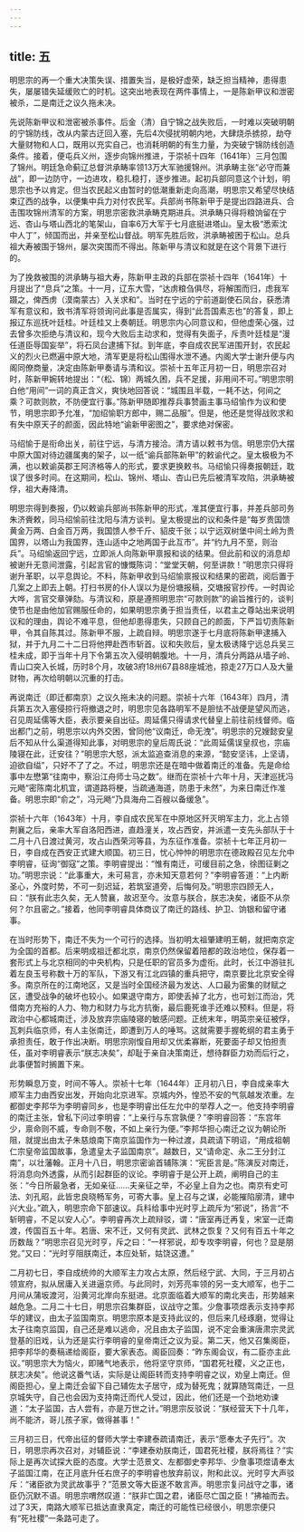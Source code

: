 ```yaml
---
---
---
```

title: 五
---



明思宗的再一个重大决策失误、措置失当，是极好虚荣，缺乏担当精神，患得患失，屡屡错失延缓败亡的时机。这突出地表现在两件事情上，一是陈新甲议和泄密被杀，二是南迁之议久拖未决。

先说陈新甲议和泄密被杀事件。后金（清）自宁锦之战失败后，一时难以突破明朝的宁锦防线，改从内蒙古迂回入塞，先后4次侵扰明朝内地，大肆烧杀掳掠，劫夺大量财物和人口，既用以充实自己，也消耗明朝的有生力量，为突破宁锦防线创造条件。接着，便屯兵义州，逐步向锦州推进，于崇祯十四年（1641年）三月包围了锦州。明廷急命蓟辽总督洪承畴率领13万大军驰援锦州。洪承畴主张“必守而兼战”，即一边防守，一边进攻，稳扎稳打，逐步推进。起初兵部同意这个计划，明思宗也予以肯定。但当农民起义由暂时的低潮重新走向高潮，明思宗又希望尽快结束辽西的战争，以便集中兵力对付农民军。兵部尚书陈新甲于是提出四路进兵、合击围攻锦州清军的方案，明思宗密救洪承畴克期进兵。洪承畴只得将粮饷留在宁远、杏山与塔山西北的笔架山，自率6万大军于七月底挺进塔山。皇太极“悉索沈中人丁”，倾国而出，并亲至松山督战。明军先胜后败，洪承畴被困于松山。总兵祖大寿被围于锦州，屡次突围而不得出。陈新甲与清议和就是在这个背景下进行的。

为了挽救被围的洪承畴与祖大寿，陈新甲主政的兵部在崇祯十四年（1641年）十月提出了“息兵”之策。十一月，辽东大雪，“达虏粮刍俱尽，将解围而归，虑我军蹑之，俾西虏（漠南蒙古）入关求和”。当时在宁远的宁前道副使石凤台，获悉清军有意议和，致书清军将领询问此事是否属实，得到“此吾国素志也”的答复，即上报辽东巡抚叶廷桂。叶廷桂又上奏朝廷。明思宗内心同意议和，但他虚荣心强，过去曾多次拒绝与清议和，现今大败后主动求和，觉得有失面子，斥责叶廷桂是“漫任道臣辱国妄举”，将石凤台逮捕下狱。到年底，李自成农民军进围开封，农民起义的烈火已燃遍中原大地，清军更是将松山围得水泄不通。内阁大学士谢升便与内阁同僚商量，决定由陈新甲奏请与清和议。崇祯十五年正月初一日，明思宗召对时，陈新甲婉转地提出：“（松、锦）两城久困，兵不足援，非用间不可。”明思宗明白他“用间”一词的真正含义，爽快地回答说：“城围且半载，一耗不达，何间之乘？可款则款，不防便宜行事。”陈新甲随即推荐兵事赞画主事马绍愉作为议和使节，明思宗即予允准，“加绍愉职方郎中，赐二品服”。但是，他还是觉得战败求和有失中原天子的颜面，因此特地“谕新甲密图之”，要求绝对保密。

马绍愉于是衔命出关，前往宁远，与清方接洽。清方请以敕书为信。明思宗仍大摆中原大国对待边疆属夷的架子，以一纸“谕兵部陈新甲”的敕谕代之。皇太极极为不满，也以敕谕英郡王阿济格等人的形式，要求更换敕书。马绍愉只得奏报朝廷，耽误了很多时间。在这期间，松山、锦州、塔山、杏山已先后被清军攻陷，洪承畴被俘，祖大寿降清。

明思宗得到奏报，仍以敕谕兵部尚书陈新甲的形式，准其便宜行事，并差兵部司务朱济賫敕，同马绍愉前往沈阳与清方谈判。皇太极提出的议和条件是“每岁贵国馈黄金万两、白金百万两，我国馈人参千斤、貂皮千张；以宁远双树堡中间土岭为贵国界，以塔山为我国界，连山适中之地两国于此互市”。并“约九月不至，则治兵”。马绍愉返回宁远，立即派人向陈新甲禀报和谈的结果。但此前和议的消息却被谢升无意间泄露，引起言官的慷慨陈词：“堂堂天朝，何至讲款！”明思宗只得将谢升革职，以平息舆论。不料，陈新甲收到马绍愉禀报议和结果的密疏，阅后置于几案之上即去上朝。打扫书房的仆人误以为是份塘报稿，交塘报官抄传。一时舆论大哗，言官交章弹劾。与清议和，原是遵照明思宗“可款则款”的谕旨推行的，谈判使节也是由他加官赐服任命的，如果明思宗勇于担当责任，以君主之尊站出来说明议和的理由，舆论不难平息，但他却患得患失，只顾自己的颜面，下严旨切责陈新甲，令其自陈其过。陈新甲不服，上疏自辩。明思宗遂于七月底将陈新甲逮捕入狱，并于九月二十二日将他押赴西市斩首。议和失败后，皇太极诱降宁远总兵吴三桂未成，即于当年十月下令第五次入侵明朝腹地。十一月，清兵分两路从墙子岭、青山口突入长城，历时8个月，攻破3府18州67县88座城池，掠走27万口人及大量财物，再次给明朝以沉重的打击。

再说南迁（即迁都南京）之议久拖未决的问题。崇祯十六年（1643年）四月，清兵第五次入塞侵掠行将撤退之时，明思宗见各路明军不是胆怯不战便是望风而逃，召见周延儒等大臣，表示要亲自出征。周延儒只得请求代替皇上前往前线督师。临出都门之前，明思宗以内外交困，曾同他“议南迁，命无洩”。明思宗的兄嫂懿安皇后不知从什么渠道得知此事，对明思宗的皇后周氏说：“此周延儒误皇叔也，宗庙陵寝在此，迁安往？”明思宗大怒，派太监追查消息的来源，“懿安坚讳，上坚请，迫欲自缢”，只好不了了之。不过，明思宗还是在暗中做着南迁的准备。先是命给事中左懋第“往南中，察沿江舟师士马之数”。继而在崇祯十六年十月，天津巡抚冯元飏“密陈南北机宜，谓道路将梗，当疏通海道，防患于未然”，为来日南迁作准备。明思宗即“俞之”，冯元飏“乃具海舟二百艘以备缓急”。

崇祯十六年（1643年）十月，李自成农民军在中原地区歼灭明军主力，北上占领荆襄之后，亲率大军自洛阳西进，直趋潼关，攻占西安，并派遣一支先头部队于十二月十八日渡过黄河，攻占山西荣河等县，为东征作准备。崇祯十七年正月初一日，李自成在西安正式建大顺国。初三日，忧心忡忡的明思宗在德政殿召见左允中李明睿，征询“御寇”之策。李明睿提出：“惟有南迁，可缓目前之急，徐图征剿之功。”明思宗说：“此事重大，未可易言，亦未知天意若何？”李明睿答道：“上内断圣心，外度时势，不可一刻迟延，若筑室道旁，后悔何及。”明思宗四顾无人，曰：“朕有此志久矣，无人赞襄，故迟至今。汝意与朕合，朕志决矣，诸臣不从奈何？尔且密之。”接着，他同李明睿具体商议了南迁的路线、护卫、饷银和留守诸事。

在当时形势下，南迁不失为一个可行的选择。当初明太祖肇建明王朝，就把南京定为全国的首都。后来明成祖迁都北京，南京仍然保留着陪都的政治地位，保存着一套形式上与北京相同的中央机构，只是任职的官员多为虚衔。此时，长江中游驻扎着左良玉号称数十万的军队，下游又有江北四镇的重兵把守，南京要比北京安全得多。南京所在的江南地区，又是当时全国经济最为发达、人口最为密集的财赋之区，遭受战争的破坏也较小。如果退守南方，即使丢掉了北方，也可划江而治，凭借南方充裕的人力、物力和财力与北方抗衡，最后鹿死谁手还难以预料。但是，将政治中心都城南迁，涉及放弃宗庙陵寝的敏感问题。正统末年，明英宗亲征被俘，瓦刺兵临京师，有人主张南迁，即遭到万人的唾骂。这就需要手握乾纲的君主勇于承担责任，敢于作出决断。明思宗刚愎自用却又优柔寡断，死要面子却又怕担责任，虽对李明睿表示“朕志决矣”，却耻于亲自决策南迁，想待群臣力劝而后行之，此事便暂时搁置下来。

形势瞬息万变，时间不等人。崇祯十七年（1644年）正月初八日，李自成亲率大顺军主力由西安出发，开始向北京进军。京城内外，惶恐不安的气氛越发浓重。左都御史李邦华为李明睿同乡，也是李明睿出任左允中的举荐人之一。他支持李明睿的南迁主张，曾私下问过李明睿：“上亲行与东宫孰便？”李明睿回答：“东宫年少，禀命则不威，专命则不敬，不如上亲行为便。”李邦华担心南迁之议为朝论所阻，就提出由太子朱慈烺南下南京监国作为一种过渡，具疏请下明诏，“用成祖朝仁宗皇帝监国故事，急遣皇太子监国南京”。越数日，又“请命定、永二王分封江南”，以壮藩翰。正月十八日，明思宗密谕首辅陈演：“宪臣言是。”陈演反对南迁，将消息向外透露，从而引起群臣的议论。李明睿于是公开上疏，阐明自己的主张：“今日所最急者，无如亲征……夫亲征之举，不必皇上自为之也。南京有史可法、刘孔昭，此皆忠良晓畅军务，可寄大事。皇上召与之谋，必能摧陷廓清，建中兴大业。”疏入，明思宗命下部速议。兵科给事中光时亨上疏斥为“邪说”，扬言“不斩明睿，不足以安人心”。李明睿再次上疏辩驳，谓：“唐室再迁再复，宋室一迁南渡，传国百五十年。若唐、宋不迁，又何有灵武、武林之恢复？又何有百五十年之历数哉？”明思宗召见光时亨，斥之曰：“一样邪说，却专攻李明睿，何也？显是朋党。”又曰：“光时亨阻朕南迁，本应处斩，姑饶这遭。”

二月初七日，李自成统帅的大顺军主力攻占太原，然后经宁武、大同，于三月初占领宣府，拟从居庸入关进逼京师。与此同时，刘芳亮率领的另一支大顺军，也于二月间从蒲坂渡河，沿黄河北岸向东挺进。北京面临着大顺军的南北夹击，形势越来越危急。二月二十七日，明思宗召集群臣，议战守之策。少詹事项煜表示支持李邦华的建议，由太子监国南京。明思宗原本是支持此议的，但后来几经琢磨，觉得让太子往南京监国，自己还是难以逃命，况且由太子监国，说不定会重演唐肃宗灵武登基的旧戏，认为还是实行李明睿的皇帝南迁之议为妥。第二天，他又召集阁臣，把李邦华的奏稿递给阁臣，要大家表态。阁臣回奏：“昨东阁会议，有二臣亦主此议。”明思宗大为恼火，即赌气地表示，他将坚守京师，“国君死社稷，义之正也，朕志决矣”。他说这番气话，实际是让阁臣转而支持李明睿之议，劝皇上南迁。但阁臣担心，皇上南迁会留下自己辅佐太子居守，成为替死鬼；就算随驾南迁，一旦京城失守，自己也会因为支持南迁而代人受过，因此，他们还是一个劲地劝谏道：“太子监国，古人尝有，亦是万世之计。”明思宗反驳说：“朕经营天下十几年，尚不能济，哥儿孩子家，做得甚事！”

三月初三日，代帝出征的督师大学士李建泰疏请南迁，表示“愿奉太子先行”。次日，明思宗再次召对，对辅臣说：“李建泰劝朕南迁，国君死社稷，朕将焉往？”实际上是再次试探大臣的态度。大学士范景文、左都御史李邦华、少詹事项煜请奉太子监国江南，在正月底升任右庶子的李明睿也放弃前议，附和此议。光时亨大声驳斥：“诸臣欲为灵武故事乎？”范景文等大臣遂不敢言声。明思宗复问战守之事，诸臣仍沉默不语。明思宗喟然叹道：“朕非亡国之君，诸臣尽亡国之臣！”拂袖而去。过了3天，南路大顺军已抵达直隶真定，南迁的可能性已经很小，明思宗便只有“死社稷”一条路可走了。